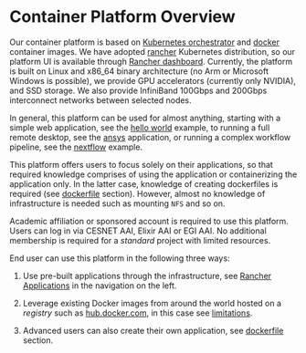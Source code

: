 # Container Platform Overview

Our container platform is based on [Kubernetes orchestrator](https://kubernetes.io/) and [docker](https://hub.docker.com/) container images. We have adopted [rancher](https://rancher.com) Kubernetes distribution, so our platform UI is available through [Rancher dashboard](https://rancher.cloud.e-infra.cz). Currently, the platform is built on Linux and x86\_64 binary architecture (no Arm or Microsoft Windows is possible), we provide GPU accelerators (currently only NVIDIA), and SSD storage. We also provide InfiniBand 100Gbps and 200Gbps interconnect networks between selected nodes.

In general, this platform can be used for almost anything, starting with a simple web application, see the [hello world](../examples/helloworld) example, to running a full remote desktop, see the [ansys](../rancher-applications/ansys) application, or running a complex workflow pipeline, see the [nextflow](../workflows/nextflow) example.

This platform offers users to focus solely on their applications, so that required knowledge comprises of using the application or containerizing the application only. In the latter case, knowledge of creating dockerfiles is required (see [dockerfile](../docker/dockerfile) section). However, almost no knowledge of infrastructure is needed such as mounting `NFS` and so on.

Academic affiliation or sponsored account is required to use this platform. Users can log in via CESNET AAI, Elixir AAI or EGI AAI. No additional membership is required for a *standard* project with limited resources.

End user can use this platform in the following three ways:

1. Use pre-built applications through the infrastructure, see [Rancher Applications](../rancher-applications/overview) in the navigation on the left.

2. Leverage existing Docker images from around the world hosted on a *registry* such as [hub.docker.com](https://hub.docker.com), in this case see [limitations](../docker/limitations).

3. Advanced users can also create their own application, see [dockerfile](../docker/dockerfile) section.
